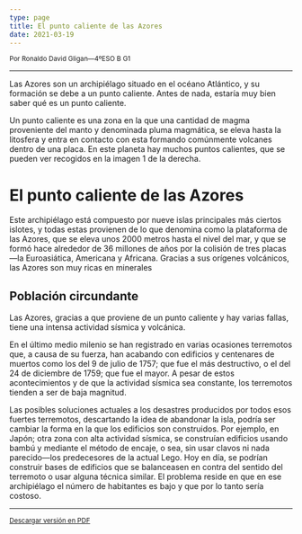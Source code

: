 ```yaml
---
type: page
title: El punto caliente de las Azores
date: 2021-03-19
---
```


<small>
  <p>Por Ronaldo David Gligan—4ºESO B G1</p>
</small>

---

Las Azores son un archipiélago situado en el océano Atlántico, y su formación se debe a un punto caliente. Antes de nada, estaría muy bien saber qué es un punto caliente.
  

Un punto caliente es una zona en la que una cantidad de magma proveniente del manto y denominada pluma magmática, se eleva hasta la litosfera y entra en contacto con esta formando comúnmente volcanes dentro de una placa. En este planeta hay muchos puntos calientes, que se pueden ver recogidos en la imagen 1 de la derecha.


# El punto caliente de las Azores


Este archipiélago está compuesto por nueve islas principales más ciertos islotes, y todas estas provienen de lo que denomina como la plataforma de las Azores, que se eleva unos 2000 metros hasta el nivel del mar, y que se formó hace alrededor de 36 millones de años por la colisión de tres placas—la Euroasiática, Americana y Africana. Gracias a sus orígenes volcánicos, las Azores son muy ricas en minerales


## Población circundante


Las Azores, gracias a que proviene de un punto caliente y hay varias fallas, tiene una intensa actividad sísmica y volcánica.


En el último medio milenio se han registrado en varias ocasiones terremotos que, a causa de su fuerza, han acabando con edificios y centenares de muertos como los del 9 de julio de 1757; que fue el más destructivo, o el del 24 de diciembre de 1759; que fue el mayor. A pesar de estos acontecimientos y de que la actividad sísmica sea constante, los terremotos tienden a ser de baja magnitud.


Las posibles soluciones actuales a los desastres producidos por todos esos fuertes terremotos, descartando la idea de abandonar la isla, podría ser cambiar la forma en la que los edificios son construidos. Por ejemplo, en Japón; otra zona con alta actividad sísmica, se construían edificios usando bambú y mediante el método de encaje, o sea, sin usar clavos ni nada parecido—los predecesores de la actual Lego. Hoy en día, se podrían construir bases de edificios que se balanceasen en contra del sentido del terremoto o usar alguna técnica similar. El problema reside en que en ese archipiélago el número de habitantes es bajo y que por lo tanto sería costoso.

---
<small><a href="/4ESOBG1 Ronaldo Gligan--El punto caliente de las Azores.pdf">Descargar versión en PDF</a></small>